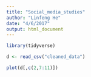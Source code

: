 ```yaml
---
title: "Social_media_studies"
author: "Linfeng He"
date: "4/6/2017"
output: html_document
---
```


```r
library(tidyverse)
```


```r
d <- read_csv("cleaned_data")
```


```r

plot(d[,c(2,7:11)])
```